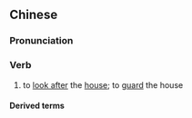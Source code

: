 {{also|看门}}
==Chinese==
{{zh-forms|s=看门}}

===Pronunciation===
{{zh-pron
|m=kānmén,er=y
|c=hon1 mun4
|cat=v
}}

===Verb===
{{zh-verb}}

# to [[look after]] the [[house]]; to [[guard]] the house

====Derived terms====
{{zh-der|看門狗}}